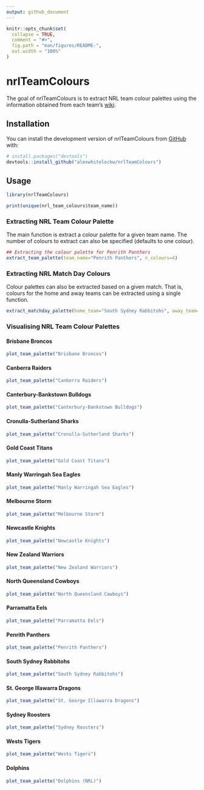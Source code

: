 ```yaml
---
output: github_document
---
```


<!-- README.md is generated from README.Rmd. Please edit that file -->

```r
knitr::opts_chunk$set(
  collapse = TRUE,
  comment = "#>",
  fig.path = "man/figures/README-",
  out.width = "100%"
)
```

# nrlTeamColours

<!-- badges: start -->
<!-- badges: end -->

The goal of nrlTeamColours is to extract NRL team colour palettes using the information obtained from each team's [wiki](https://en.wikipedia.org/wiki/National_Rugby_League).

## Installation

You can install the development version of nrlTeamColours from [GitHub](https://github.com/) with:

``` r
# install.packages("devtools")
devtools::install_github("alexwhitelockw/nrlTeamColours")
```

## Usage

```r
library(nrlTeamColours)

print(unique(nrl_team_colours$team_name))
```

### Extracting NRL Team Colour Palette

The main function is extract a colour palette for a given team name. The number of colours to extract can also be specified (defaults to one colour).

```r
## Extracting the colour palette for Penrith Panthers
extract_team_palette(team_name="Penrith Panthers", n_colours=4)
```

### Extracting NRL Match Day Colours

Colour palettes can also be extracted based on a given match. That is, colours for the home and away teams can be extracted using a single function.

```r
extract_matchday_palette(home_team="South Sydney Rabbitohs", away_team="Wests Tigers")
```

### Visualising NRL Team Colour Palettes

#### Brisbane Broncos

```r
plot_team_palette("Brisbane Broncos")
```

#### Canberra Raiders

```r
plot_team_palette("Canberra Raiders")
```

#### Canterbury-Bankstown Bulldogs

```r
plot_team_palette("Canterbury-Bankstown Bulldogs")
```

#### Cronulla-Sutherland Sharks

```r
plot_team_palette("Cronulla-Sutherland Sharks")
```

#### Gold Coast Titans

```r
plot_team_palette("Gold Coast Titans")
```

#### Manly Warringah Sea Eagles

```r
plot_team_palette("Manly Warringah Sea Eagles")
```

#### Melbourne Storm

```r
plot_team_palette("Melbourne Storm")
```

#### Newcastle Knights

```r
plot_team_palette("Newcastle Knights")
```

#### New Zealand Warriors

```r
plot_team_palette("New Zealand Warriors")
```

#### North Queensland Cowboys

```r
plot_team_palette("North Queensland Cowboys")
```

#### Parramatta Eels

```r
plot_team_palette("Parramatta Eels")
```

#### Penrith Panthers

```r
plot_team_palette("Penrith Panthers")
```

#### South Sydney Rabbitohs

```r
plot_team_palette("South Sydney Rabbitohs")
```

#### St. George Illawarra Dragons

```r
plot_team_palette("St. George Illawarra Dragons")
```

#### Sydney Roosters

```r
plot_team_palette("Sydney Roosters")
```

#### Wests Tigers

```r
plot_team_palette("Wests Tigers")
```

#### Dolphins

```r
plot_team_palette("Dolphins (NRL)")
```